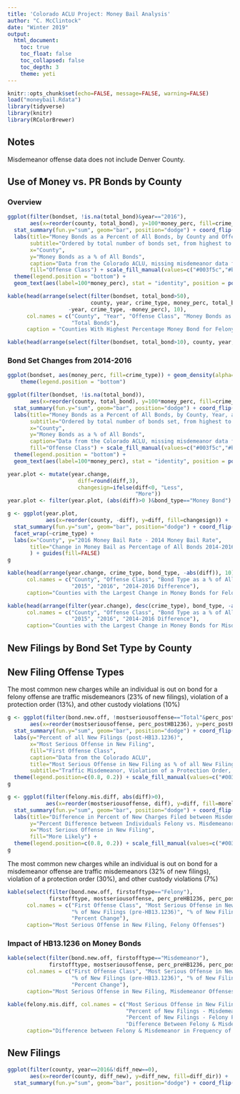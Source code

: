 ```yaml
---
title: 'Colorado ACLU Project: Money Bail Analysis'
author: "C. McClintock"
date: "Winter 2019"
output: 
  html_document:
    toc: true
    toc_float: false
    toc_collapsed: false
    toc_depth: 3
    theme: yeti
---
```


```r
knitr::opts_chunk$set(echo=FALSE, message=FALSE, warning=FALSE)
load("moneybail.Rdata")
library(tidyverse)
library(knitr)
library(RColorBrewer)
```


## Notes

Misdemeanor offense data does not include Denver County. 

## Use of Money vs. PR Bonds by County

### Overview

```r
ggplot(filter(bondset, !is.na(total_bond)&year=="2016"), 
       aes(x=reorder(county, total_bond), y=100*money_perc, fill=crime_type)) + 
  stat_summary(fun.y="sum", geom="bar", position="dodge") + coord_flip() + facet_wrap(~year) +
  labs(title="Money Bonds as a Percent of All Bonds, by County and Offense Class",
       subtitle="Ordered by total number of bonds set, from highest to lowest, no midemeanor data available for Denver",
       x="County",
       y="Money Bonds as a % of All Bonds",
       caption="Data from the Colorado ACLU, missing misdemeanor data for Denver County.",
       fill="Offense Class") + scale_fill_manual(values=c("#003f5c","#bc5090")) +
  theme(legend.position = "bottom") + 
  geom_text(aes(label=100*money_perc), stat = "identity", position = position_dodge(0.9), hjust = -.2)
```


```r
kable(head(arrange(select(filter(bondset, total_bond>50), 
                          county, year, crime_type, money_perc, total_bond), 
                   -year, crime_type, -money_perc), 10), 
      col.names = c("County", "Year", "Offense Class", "Money Bonds as a % of All Bonds", 
                    "Total Bonds"),
      caption = "Counties With Highest Percentage Money Bond for Felony Offenses in 2016")
```

```r
kable(head(arrange(select(filter(bondset, total_bond>10), county, year, crime_type, money_perc, total_bond), -year, desc(crime_type), -money_perc), 10), col.names = c("County", "Year", "Offense Class", "Money Bonds as a % of All Bonds", "Total Bonds"), caption = "Counties With Highest Percentage Money Bond for Misdemeanor Offenses in 2016")
```

### Bond Set Changes from 2014-2016

```r
ggplot(bondset, aes(money_perc, fill=crime_type)) + geom_density(alpha=0.5) + facet_wrap(~year) +
    theme(legend.position = "bottom") 
```


```r
ggplot(filter(bondset, !is.na(total_bond)), 
       aes(x=reorder(county, total_bond), y=100*money_perc, fill=crime_type)) + 
  stat_summary(fun.y="sum", geom="bar", position="dodge") + coord_flip() + facet_wrap(~year) +
  labs(title="Money Bonds as a Percent of All Bonds, by County, Year, and Offense Class",
       subtitle="Ordered by total number of bonds set, from highest to lowest, no midemeanor data available for Denver",
       x="County",
       y="Money Bonds as a % of All Bonds",
       caption="Data from the Colorado ACLU, missing misdemeanor data for Denver County.",
       fill="Offense Class") + scale_fill_manual(values=c("#003f5c","#bc5090")) +
  theme(legend.position = "bottom") + 
  geom_text(aes(label=100*money_perc), stat = "identity", position = position_dodge(0.9), hjust = -.2)
```

```r
year.plot <- mutate(year.change, 
                      diff=round(diff,3),
                      changesign=ifelse(diff<0, "Less", 
                                        "More"))
year.plot <- filter(year.plot, (abs(diff)>0 )&bond_type=="Money Bond")

g <- ggplot(year.plot,
            aes(x=reorder(county, -diff), y=diff, fill=changesign)) + 
  stat_summary(fun.y="sum", geom="bar", position="dodge") + coord_flip() +
  facet_wrap(~crime_type) + 
  labs(x="County", y="2016 Money Bail Rate - 2014 Money Bail Rate",
       title="Change in Money Bail as Percentage of All Bonds 2014-2016, by Offense Class"
       ) + guides(fill=FALSE)
g
```

```r
kable(head(arrange(year.change, crime_type, bond_type, -abs(diff)), 10), 
      col.names = c("County", "Offense Class", "Bond Type as a % of All Bonds", "2014", 
                    "2015", "2016", "2014-2016 Difference"), 
      caption="Counties with the Largest Change in Money Bonds for Felony Offenses as a % of All Bonds for Felony Offenses between 2014 and 2016")
```

```r
kable(head(arrange(filter(year.change), desc(crime_type), bond_type, -abs(diff)), 10), 
      col.names = c("County", "Offense Class", "Bond Type as a % of All Bonds", "2014", 
                    "2015", "2016", "2014-2016 Difference"), 
      caption="Counties with the Largest Change in Money Bonds for Misdemeanor Offenses as a % of All Bonds for Misdemeanor between 2014 and 2016")

```

## New Filings by Bond Set Type by County


## New Filing Offense Types

The most common new charges while an individual is out on bond for a felony offense are traffic misdemeanors (23% of new filings), violation of a protection order (13%), and other custody violations (10%)

```r
g <- ggplot(filter(bond.new.off, !mostseriousoffense=="Total"&perc_postHB1236>0), 
       aes(x=reorder(mostseriousoffense, perc_postHB1236), y=perc_postHB1236, fill=firstofftype)) + 
  stat_summary(fun.y="sum", geom="bar", position="dodge") + coord_flip() + 
  labs(y="Percent of all New Filings (post-HB13.1236)", 
       x="Most Serious Offense in New Filing", 
       fill="First Offense Class",
       caption="Data from the Colorado ACLU",
       title="Most Serious Offense in New Filing as % of all New Filings",
       subtitle="Traffic Misdemeanor, Violation of a Protection Order, most common new charges") + 
  theme(legend.position=c(0.8, 0.2)) + scale_fill_manual(values=c("#003f5c","#bc5090"))
g
```

```r
g <- ggplot(filter(felony.mis.diff, abs(diff)>0), 
            aes(x=reorder(mostseriousoffense, diff), y=diff, fill=morelikely)) + 
  stat_summary(fun.y="sum", geom="bar", position="dodge") + coord_flip() + ylim(-10, 10) +
  labs(title="Difference in Percent of New Charges Filed between Misdemeanor and Felony First Offenses",
       y="Percent Difference between Individuals Felony vs. Misdemeanor First Offenses", 
       x="Most Serious Offense in New Filing", 
       fill="More Likely") + 
  theme(legend.position=c(0.8, 0.2)) + scale_fill_manual(values=c("#003f5c","#bc5090"))
g
```


The most common new charges while an individual is out on bond for a misdemeanor offense are traffic misdemeanors (32% of new filings), violation of a protection order (30%), and other custody violations (7%)

```r
kable(select(filter(bond.new.off, firstofftype=="Felony"), 
             firstofftype, mostseriousoffense, perc_preHB1236, perc_postHB1236, HB1236_impact), 
      col.names = c("First Offense Class", "Most Serious Offense in New Filing", 
                    "% of New Filings (pre-HB13.1236)", "% of New Filings (post-HB13.1236)",
                    "Percent Change"),
      caption="Most Serious Offense in New Filing, Felony Offenses")
```

### Impact of HB13.1236 on Money Bonds

```r
kable(select(filter(bond.new.off, firstofftype=="Misdemeanor"), 
             firstofftype, mostseriousoffense, perc_preHB1236, perc_postHB1236, HB1236_impact),
      col.names = c("First Offense Class", "Most Serious Offense in New Filing", 
                    "% of New Filings (pre-HB13.1236)", "% of New Filings (post-HB13.1236)",
                    "Percent Change"), 
      caption="Most Serious Offense in New Filing, Misdemeanor Offenses")
```


```r
kable(felony.mis.diff, col.names = c("Most Serious Offense in New Filing", 
                                     "Percent of New Filings - Misdemeanor First Offense", 
                                     "Percent of New Filings - Felony First Offense", 
                                     "Difference Between Felony & Misdemeanor"),
      caption="Difference between Felony & Misdemeanor in Frequency of Most Serious Offense in New Filing")
```



## New Filings

```r
ggplot(filter(county, year==2016&!diff_new==0), 
       aes(x=reorder(county, diff_new), y=diff_new, fill=diff_dir)) + 
  stat_summary(fun.y="sum", geom="bar", position="dodge") + coord_flip() + facet_wrap(~off_type)
```





